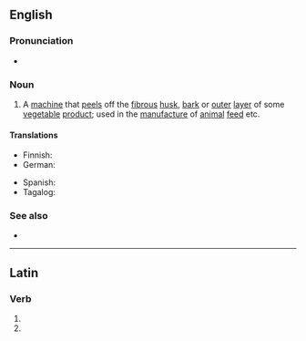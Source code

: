 ==English==

===Pronunciation===
* {{a|UK}} {{IPA|/diːˈkɔːtɪkeɪtə(ɹ)/|lang=en}}

===Noun===
{{en-noun}}

# A [[machine]] that [[peel]]s off the [[fibrous]] [[husk]], [[bark]] or [[outer]] [[layer]] of some [[vegetable]] [[product]]; used in the [[manufacture]] of [[animal]] [[feed]] etc.

====Translations====
{{trans-top|peeling machine}}
* Finnish: {{t|fi|kuorimakone}}
* German: {{t|de|Schälmaschine|f}}
{{trans-mid}}
* Spanish: {{t|es|descortezador}}
* Tagalog: {{t|tl|luknapan}}
{{trans-bottom}}

===See also===
* {{l|en|decorticate}}

----

==Latin==

===Verb===
{{la-verb-form|decorticātor}}

# {{inflection of|decorticō||2|s|futr|pasv|impr|lang=la}}
# {{inflection of|decorticō||3|s|futr|pasv|impr|lang=la}}